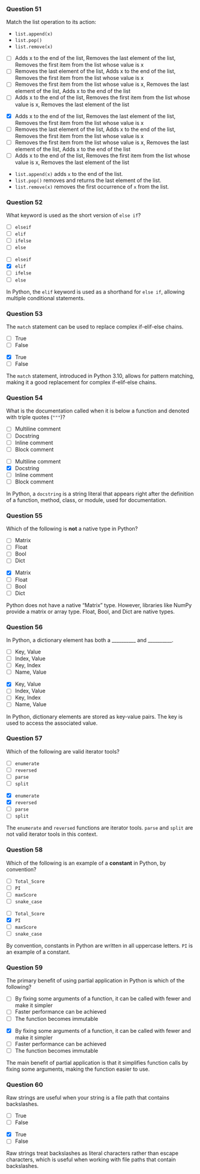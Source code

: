 ### Question 51 {.question}

::: {.smaller-70}
Match the list operation to its action:

- `list.append(x)`
- `list.pop()`
- `list.remove(x)`

::: {.r-stack}

::: {.absolute .left-0 .top-0 width=100%}
- [ ] Adds x to the end of the list, Removes the last element of the list, Removes the first item from the list whose value is x
- [ ] Removes the last element of the list, Adds x to the end of the list, Removes the first item from the list whose value is x
- [ ] Removes the first item from the list whose value is x, Removes the last element of the list, Adds x to the end of the list
- [ ] Adds x to the end of the list, Removes the first item from the list whose value is x, Removes the last element of the list
:::

::: {.fragment .fade-in .absolute .left-0 .top-0 width=100%}
- [x] Adds x to the end of the list, Removes the last element of the list, Removes the first item from the list whose value is x
- [ ] Removes the last element of the list, Adds x to the end of the list, Removes the first item from the list whose value is x
- [ ] Removes the first item from the list whose value is x, Removes the last element of the list, Adds x to the end of the list
- [ ] Adds x to the end of the list, Removes the first item from the list whose value is x, Removes the last element of the list


::: {.explanation}
- `list.append(x)` adds `x` to the end of the list.
- `list.pop()` removes and returns the last element of the list.
- `list.remove(x)` removes the first occurrence of `x` from the list.
:::
:::
:::
:::

### Question 52 {.question}

What keyword is used as the short version of `else if`?

::: {.r-stack}

::: {.absolute .left-0 .top-0 width=100%}
- [ ] `elseif`
- [ ] `elif`
- [ ] `ifelse`
- [ ] `else`
:::

::: {.fragment .fade-in .absolute .left-0 .top-0 width=100%}
- [ ] `elseif`
- [x] `elif`
- [ ] `ifelse`
- [ ] `else`


::: {.explanation}
In Python, the `elif` keyword is used as a shorthand for `else if`, allowing multiple conditional statements.
:::
:::
:::

### Question 53 {.question}

The `match` statement can be used to replace complex if-elif-else chains.

::: {.r-stack}

::: {.absolute .left-0 .top-0 width=100%}
- [ ] True
- [ ] False
:::

::: {.fragment .fade-in .absolute .left-0 .top-0 width=100%}
- [x] True
- [ ] False


::: {.explanation}
The `match` statement, introduced in Python 3.10, allows for pattern matching, making it a good replacement for complex if-elif-else chains.
:::
:::
:::

### Question 54 {.question}

What is the documentation called when it is below a function and denoted with triple quotes (`"""`)?

::: {.r-stack}

::: {.absolute .left-0 .top-0 width=100%}
- [ ] Multiline comment
- [ ] Docstring
- [ ] Inline comment
- [ ] Block comment
:::

::: {.fragment .fade-in .absolute .left-0 .top-0 width=100%}
- [ ] Multiline comment
- [x] Docstring
- [ ] Inline comment
- [ ] Block comment


::: {.explanation}
In Python, a `docstring` is a string literal that appears right after the definition of a function, method, class, or module, used for documentation.
:::
:::
:::

### Question 55 {.question}

Which of the following is **not** a native type in Python?

::: {.r-stack}

::: {.absolute .left-0 .top-0 width=100%}
- [ ] Matrix
- [ ] Float
- [ ] Bool
- [ ] Dict
:::

::: {.fragment .fade-in .absolute .left-0 .top-0 width=100%}
- [x] Matrix
- [ ] Float
- [ ] Bool
- [ ] Dict


::: {.explanation}
Python does not have a native "Matrix" type. However, libraries like NumPy provide a matrix or array type. Float, Bool, and Dict are native types.
:::
:::
:::

### Question 56 {.question}

In Python, a dictionary element has both a __________ and __________.

::: {.r-stack}

::: {.absolute .left-0 .top-0 width=100%}
- [ ] Key, Value
- [ ] Index, Value
- [ ] Key, Index
- [ ] Name, Value
:::

::: {.fragment .fade-in .absolute .left-0 .top-0 width=100%}
- [x] Key, Value
- [ ] Index, Value
- [ ] Key, Index
- [ ] Name, Value


::: {.explanation}
In Python, dictionary elements are stored as key-value pairs. The key is used to access the associated value.
:::
:::
:::

### Question 57 {.question}

Which of the following are valid iterator tools?

::: {.r-stack}

::: {.absolute .left-0 .top-0 width=100%}
- [ ] `enumerate`
- [ ] `reversed`
- [ ] `parse`
- [ ] `split`
:::

::: {.fragment .fade-in .absolute .left-0 .top-0 width=100%}
- [x] `enumerate`
- [x] `reversed`
- [ ] `parse`
- [ ] `split`


::: {.explanation}
The `enumerate` and `reversed` functions are iterator tools. `parse` and `split` are not valid iterator tools in this context.
:::
:::
:::

### Question 58 {.question}

Which of the following is an example of a **constant** in Python, by convention?

::: {.r-stack}

::: {.absolute .left-0 .top-0 width=100%}
- [ ] `Total_Score`
- [ ] `PI`
- [ ] `maxScore`
- [ ] `snake_case`
:::

::: {.fragment .fade-in .absolute .left-0 .top-0 width=100%}
- [ ] `Total_Score`
- [x] `PI`
- [ ] `maxScore`
- [ ] `snake_case`


::: {.explanation}
By convention, constants in Python are written in all uppercase letters. `PI` is an example of a constant.
:::
:::
:::

### Question 59 {.question}

The primary benefit of using partial application in Python is which of the following?

::: {.r-stack}

::: {.absolute .left-0 .top-0 width=100%}
- [ ] By fixing some arguments of a function, it can be called with fewer and make it simpler
- [ ] Faster performance can be achieved
- [ ] The function becomes immutable
:::

::: {.fragment .fade-in .absolute .left-0 .top-0 width=100%}
- [x] By fixing some arguments of a function, it can be called with fewer and make it simpler
- [ ] Faster performance can be achieved
- [ ] The function becomes immutable


::: {.explanation}
The main benefit of partial application is that it simplifies function calls by fixing some arguments, making the function easier to use.
:::
:::
:::

### Question 60 {.question}

Raw strings are useful when your string is a file path that contains backslashes.

::: {.r-stack}

::: {.absolute .left-0 .top-0 width=100%}
- [ ] True
- [ ] False
:::

::: {.fragment .fade-in .absolute .left-0 .top-0 width=100%}
- [x] True
- [ ] False


::: {.explanation}
Raw strings treat backslashes as literal characters rather than escape characters, which is useful when working with file paths that contain backslashes.
:::
:::
:::

